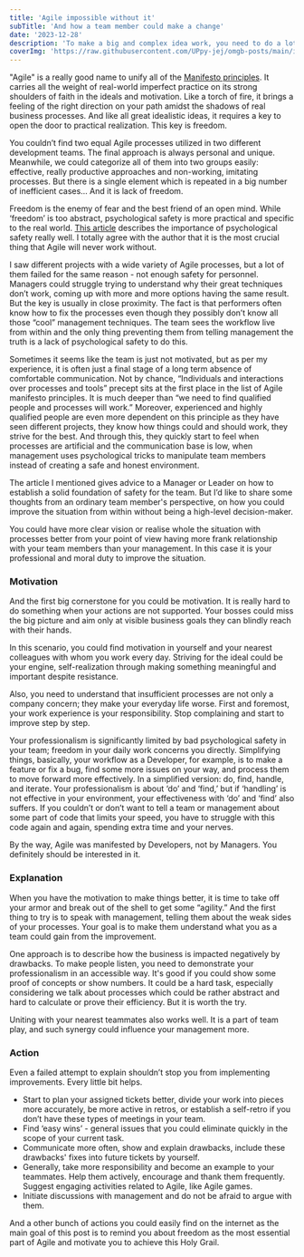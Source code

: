 ```yaml
---
title: 'Agile impossible without it'
subTitle: 'And how a team member could make a change'
date: '2023-12-28'
description: 'To make a big and complex idea work, you need to do a lot of things. But all of them could be just a waste of time if a crucial principle is missing. And Agile is not an exception....'
coverImg: 'https://raw.githubusercontent.com/UPpy-jej/omgb-posts/main/images/liberty-3.png'
---
```


"Agile" is a really good name to unify all of the [Manifesto principles](https://agilemanifesto.org/principles.html). It carries all the weight of real-world imperfect practice on its strong shoulders of faith in the ideals and motivation. Like a torch of fire, it brings a feeling of the right direction on your path amidst the shadows of real business processes. And like all great idealistic ideas, it requires a key to open the door to practical realization. This key is freedom.

You couldn’t find two equal Agile processes utilized in two different development teams. The final approach is always personal and unique. Meanwhile, we could categorize all of them into two groups easily: effective, really productive approaches and non-working, imitating processes. But there is a single element which is repeated in a big number of inefficient cases… And it is lack of freedom.

Freedom is the enemy of fear and the best friend of an open mind. While ‘freedom’ is too abstract, psychological safety is more practical and specific to the real world. [This article](https://hbr.org/2022/02/agile-doesnt-work-without-psychological-safety) describes the importance of psychological safety really well. I totally agree with the author that it is the most crucial thing that Agile will never work without.

I saw different projects with a wide variety of Agile processes, but a lot of them failed for the same reason - not enough safety for personnel. Managers could struggle trying to understand why their great techniques don’t work, coming up with more and more options having the same result. But the key is usually in close proximity. The fact is that performers often know how to fix the processes even though they possibly don’t know all those “cool” management techniques. The team sees the workflow live from within and the only thing preventing them from telling management the truth is a lack of psychological safety to do this.

Sometimes it seems like the team is just not motivated, but as per my experience, it is often just a final stage of a long term absence of comfortable communication. Not by chance, “Individuals and interactions over processes and tools” precept sits at the first place in the list of Agile manifesto principles. It is much deeper than “we need to find qualified people and processes will work.” Moreover, experienced and highly qualified people are even more dependent on this principle as they have seen different projects, they know how things could and should work, they strive for the best. And through this, they quickly start to feel when processes are artificial and the communication base is low, when management uses psychological tricks to manipulate team members instead of creating a safe and honest environment.

The article I mentioned gives advice to a Manager or Leader on how to establish a solid foundation of safety for the team. But I’d like to share some thoughts from an ordinary team member's perspective, on how you could improve the situation from within without being a high-level decision-maker.

You could have more clear vision or realise whole the situation with processes better from your point of view having more frank relationship with your team members than your management. In this case it is your professional and moral duty to improve the situation.

### Motivation

And the first big cornerstone for you could be motivation. It is really hard to do something when your actions are not supported. Your bosses could miss the big picture and aim only at visible business goals they can blindly reach with their hands.

In this scenario, you could find motivation in yourself and your nearest colleagues with whom you work every day. Striving for the ideal could be your engine, self-realization through making something meaningful and important despite resistance. 

Also, you need to understand that insufficient processes are not only a company concern; they make your everyday life worse. First and foremost, your work experience is your responsibility. Stop complaining and start to improve step by step.

Your professionalism is significantly limited by bad psychological safety in your team; freedom in your daily work concerns you directly. Simplifying things, basically, your workflow as a Developer, for example, is to make a feature or fix a bug, find some more issues on your way, and process them to move forward more effectively. In a simplified version: do, find, handle, and iterate. Your professionalism is about ‘do’ and ‘find,’ but if ‘handling’ is not effective in your environment, your effectiveness with ‘do’ and ‘find’ also suffers. If you couldn’t or don’t want to tell a team or management about some part of code that limits your speed, you have to struggle with this code again and again, spending extra time and your nerves.

By the way, Agile was manifested by Developers, not by Managers. You definitely should be interested in it.

### Explanation

When you have the motivation to make things better, it is time to take off your armor and break out of the shell to get some “agility.” And the first thing to try is to speak with management, telling them about the weak sides of your processes. Your goal is to make them understand what you as a team could gain from the improvement.

One approach is to describe how the business is impacted negatively by drawbacks. To make people listen, you need to demonstrate your professionalism in an accessible way. It's good if you could show some proof of concepts or show numbers. It could be a hard task, especially considering we talk about processes which could be rather abstract and hard to calculate or prove their efficiency. But it is worth the try.

Uniting with your nearest teammates also works well. It is a part of team play, and such synergy could influence your management more.

### Action

Even a failed attempt to explain shouldn’t stop you from implementing improvements. Every little bit helps.

- Start to plan your assigned tickets better, divide your work into pieces more accurately, be more active in retros, or establish a self-retro if you don’t have these types of meetings in your team.
- Find ‘easy wins’ - general issues that you could eliminate quickly in the scope of your current task.
- Communicate more often, show and explain drawbacks, include these drawbacks' fixes into future tickets by yourself.
- Generally, take more responsibility and become an example to your teammates. Help them actively, encourage and thank them frequently. Suggest engaging activities related to Agile, like Agile games.
- Initiate discussions with management and do not be afraid to argue with them.

And a other bunch of actions you could easily find on the internet as the main goal of this post is to remind you about freedom as the most essential part of Agile and motivate you to achieve this Holy Grail.

